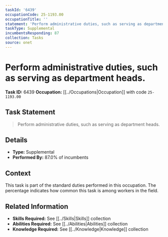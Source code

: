 ```yaml
---
taskId: '6439'
occupationCode: 25-1193.00
occupationTitle: ''
statement: 'Perform administrative duties, such as serving as department heads.'
taskType: Supplemental
incumbentsResponding: 87
collection: Tasks
source: onet
---
```

# Perform administrative duties, such as serving as department heads.

**Task ID:** 6439
**Occupation:** [[../Occupations|Occupation]] with code `25-1193.00`

## Task Statement

> Perform administrative duties, such as serving as department heads.

## Details

- **Type:** Supplemental
- **Performed By:** 87.0% of incumbents

## Context

This task is part of the standard duties performed in this occupation. The percentage indicates how common this task is among workers in the field.

## Related Information

- **Skills Required:** See [[../Skills|Skills]] collection
- **Abilities Required:** See [[../Abilities|Abilities]] collection
- **Knowledge Required:** See [[../Knowledge|Knowledge]] collection
